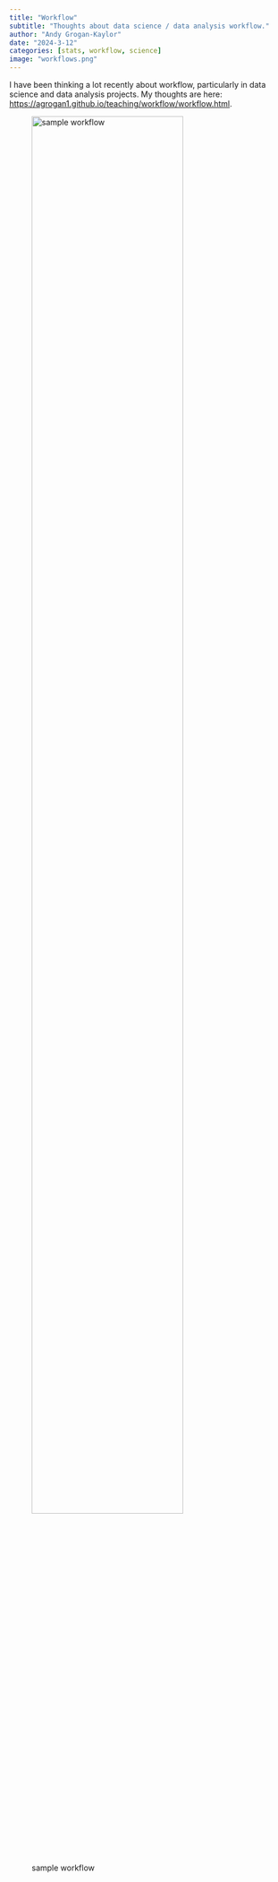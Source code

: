 ```yaml
---
title: "Workflow"
subtitle: "Thoughts about data science / data analysis workflow."
author: "Andy Grogan-Kaylor"
date: "2024-3-12"
categories: [stats, workflow, science]
image: "workflows.png"
---
```


I have been thinking a lot recently about workflow, particularly in data science and data analysis projects. My thoughts are here:  [https://agrogan1.github.io/teaching/workflow/workflow.html](https://agrogan1.github.io/teaching/workflow/workflow.html).


![sample workflow](https://agrogan1.github.io/teaching/workflow/workflows.png){width=80%}




